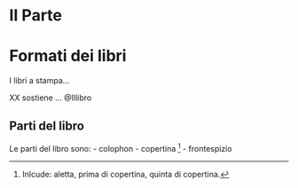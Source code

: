 # II Parte {-}

# Formati dei libri

I libri a stampa...

 XX sostiene ... @Illibro


## Parti del libro

Le parti del libro sono:
- colophon
- copertina ^[Inlcude: aletta, prima di copertina, quinta di copertina.]
- frontespizio




